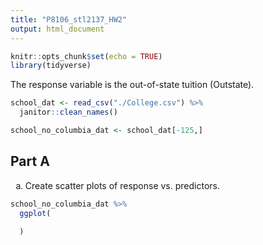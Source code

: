 ```yaml
---
title: "P8106_stl2137_HW2"
output: html_document
---
```


```r
knitr::opts_chunk$set(echo = TRUE)
library(tidyverse)
```

The response variable is the out-of-state tuition (Outstate). 
```r
school_dat <- read_csv("./College.csv") %>% 
  janitor::clean_names()

school_no_columbia_dat <- school_dat[-125,]
```

## Part A 
(a) Create scatter plots of response vs. predictors.
```r
school_no_columbia_dat %>% 
  ggplot(
    
  )
```

